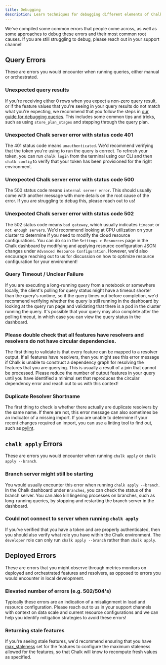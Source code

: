 ```yaml
---
title: Debugging
description: Learn techniques for debugging different elements of Chalk.
---
```


We've compiled some common errors that people come across, as well as some approaches to debug these errors
and their most common root causes. If you are still struggling to debug, please reach out in your support channel!

## Query Errors

These are errors you would encounter when running queries, either manual or orchestrated. 

### Unexpected query results

If you're receiving either 0 rows when you expect a non-zero query result, or if the feature values that you're seeing
in your query results do not match what you're expecting, we recommend that you follow the steps in
[our guide for debugging queries](https://docs.chalk.ai/docs/debugging-queries). This includes some common tips and
tricks, such as using `store_plan_stages` and stepping through the query plan.

### Unexpected Chalk server error with status code 401

The 401 status code means `unauthenticated`. We'd recommend verifying that the token you're using to run the query is
correct. To refresh your token, you can run `chalk login` from the terminal using our CLI and then `chalk config`
to verify that your token has been provisioned for the right environment.

### Unexpected Chalk server error with status code 500

The 500 status code means `internal server error`. This should usually come with another message with more details on
the root cause of the error. If you are struggling to debug this, please reach out to us!

### Unexpected Chalk server error with status code 502

The 502 status code means `bad gateway`, which usually indicates `timeout` or `not enough servers`. We'd recommend
looking at CPU utilization on your cluster to determine if you need to modify the cloud resource configurations. You
can do so in the `Settings > Resources` page in the Chalk dashboard by modifying and applying resource configuration JSON
changes under `Advanced Resource Configuration`. However, we'd also encourage reaching out to us for discussion on how
to optimize resource configuration for your environment!

### Query Timeout / Unclear Failure

If you are executing a long-running query from a notebook or somewhere locally, the client's polling for query status
might have a timeout shorter than the query's runtime, so if the query times out before completion, we'd recommend
verifying whether the query is still running in the dashboard by looking at the query run page and validating that there
is a pod in the cluster running the query. It's possible that your query may also complete after the polling timeout,
in which case you can view the query status in the dashboard.

### Please double check that all features have resolvers and resolvers do not have circular dependencies.

The first thing to validate is that every feature can be mapped to a resolver output.
If all features have resolvers, then you might see this error message if Chalk is unable to construct a dependency
graph for resolving the features that you are querying. This is usually a result of a join that cannot be processed.
Please reduce the number of output features in your query until you have identified a minimal set that reproduces the
circular dependency error and reach out to us with this context!

### Duplicate Resolver Shortname

The first thing to check is whether there actually are duplicate resolvers by the same name. If there are not, this
error message can also sometimes be an indicator of a missing import. If you are unable to determine if your recent
changes required an import, you can use a linting tool to find out, such as [pylint](https://pypi.org/project/pylint/).

## `chalk apply` Errors

These are errors you would encounter when running `chalk apply` or `chalk apply --branch`.

### Branch server might still be starting

You would usually encounter this error when running `chalk apply --branch`. In the Chalk dashboard under `Branches`, you
can check the status of the branch server. You can also kill lingering processes on branches, such as long-running
queries, by stopping and restarting the branch server in the dashboard.

### Could not connect to server when running `chalk apply`

If you've verified that you have a token and are properly authenticated, then you should also verify what role you
have within the Chalk environment. The `developer` role can only run `chalk apply --branch` rather than `chalk apply`.

## Deployed Errors

These are errors that you might observe through metrics monitors on deployed and orchestrated features and resolvers,
as opposed to errors you would encounter in local development.

### Elevated number of errors (e.g. 502/504's)

Typically these errors are an indication of a misalignment in load and resource configuration. Please reach out to us
in your support channels with context on data scale and current resource configurations and we can help you identify
mitigation strategies to avoid these errors!

### Returning stale features

If you're seeing stale features, we'd recommend ensuring that you have
[max_staleness](https://docs.chalk.ai/docs/feature-caching) set for the features to configure the maximum staleness
allowed for the features, so that Chalk will know to recompute fresh values as specified.
